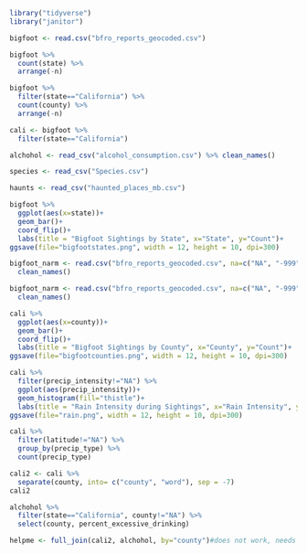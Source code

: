 ```r
library("tidyverse")
library("janitor")
```


```r
bigfoot <- read.csv("bfro_reports_geocoded.csv")
```

```r
bigfoot %>%
  count(state) %>%
  arrange(-n)
```

```r
bigfoot %>%
  filter(state=="California") %>%
  count(county) %>%
  arrange(-n)
```

```r
cali <- bigfoot %>%
  filter(state=="California")
```

```r
alchohol <- read_csv("alcohol_consumption.csv") %>% clean_names()
```

```r
species <- read_csv("Species.csv")
```

```r
haunts <- read_csv("haunted_places_mb.csv")
```

```r
bigfoot %>%
  ggplot(aes(x=state))+
  geom_bar()+
  coord_flip()+
  labs(title = "Bigfoot Sightings by State", x="State", y="Count")+
ggsave(file="bigfootstates.png", width = 12, height = 10, dpi=300)
```

```r
bigfoot_narm <- read.csv("bfro_reports_geocoded.csv", na=c("NA", "-999", "", ".")) %>%
  clean_names()
```

```r
bigfoot_narm <- read.csv("bfro_reports_geocoded.csv", na=c("NA", "-999", "", ".")) %>%
  clean_names()
```

```r
cali %>%
  ggplot(aes(x=county))+
  geom_bar()+
  coord_flip()+
  labs(title = "Bigfoot Sightings by County", x="County", y="Count")+
ggsave(file="bigfootcounties.png", width = 12, height = 10, dpi=300)
```

```r
cali %>%
  filter(precip_intensity!="NA") %>%
  ggplot(aes(precip_intensity))+
  geom_histogram(fill="thistle")+
  labs(title = "Rain Intensity during Sightings", x="Rain Intensity", y="Sightings")+
ggsave(file="rain.png", width = 12, height = 10, dpi=300)

```

```r
cali %>%
  filter(latitude!="NA") %>%
  group_by(precip_type) %>%
  count(precip_type)
```

```r
cali2 <- cali %>%
  separate(county, into= c("county", "word"), sep = -7)
cali2
```

```r
alchohol %>%
  filter(state=="California", county!="NA") %>%
  select(county, percent_excessive_drinking)
```

```r
helpme <- full_join(cali2, alchohol, by="county")#does not work, needs troubleshooting
```

